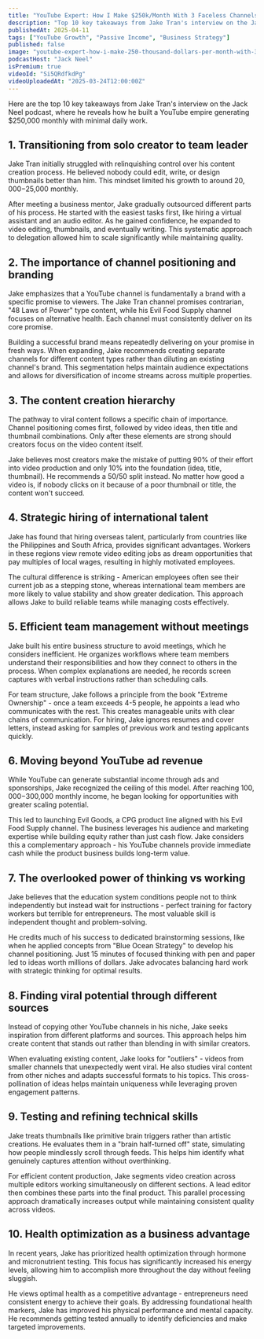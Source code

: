 ```yaml
---
title: "YouTube Expert: How I Make $250k/Month With 3 Faceless Channels"
description: "Top 10 key takeaways from Jake Tran's interview on the Jack Neel podcast, where he reveals how he built a YouTube empire generating $250,000 monthly with minimal daily work."
publishedAt: 2025-04-11
tags: ["YouTube Growth", "Passive Income", "Business Strategy"]
published: false
image: "youtube-expert-how-i-make-250-thousand-dollars-per-month-with-3-faceless-channels.jpg"
podcastHost: "Jack Neel"
isPremium: true
videoId: "Si5QRdfkdPg"
videoUploadedAt: "2025-03-24T12:00:00Z"
---
```



<PodcastSummaryPageLayout frontmatter={frontmatter}>

Here are the top 10 key takeaways from Jake Tran's interview on the Jack Neel podcast, where he reveals how he built a YouTube empire generating $250,000 monthly with minimal daily work.

## 1. Transitioning from solo creator to team leader

Jake Tran initially struggled with relinquishing control over his content creation process. He believed nobody could edit, write, or design thumbnails better than him. This mindset limited his growth to around $20,000-$25,000 monthly.

After meeting a business mentor, Jake gradually outsourced different parts of his process. He started with the easiest tasks first, like hiring a virtual assistant and an audio editor. As he gained confidence, he expanded to video editing, thumbnails, and eventually writing. This systematic approach to delegation allowed him to scale significantly while maintaining quality.

## 2. The importance of channel positioning and branding

Jake emphasizes that a YouTube channel is fundamentally a brand with a specific promise to viewers. The Jake Tran channel promises contrarian, "48 Laws of Power" type content, while his Evil Food Supply channel focuses on alternative health. Each channel must consistently deliver on its core promise.

Building a successful brand means repeatedly delivering on your promise in fresh ways. When expanding, Jake recommends creating separate channels for different content types rather than diluting an existing channel's brand. This segmentation helps maintain audience expectations and allows for diversification of income streams across multiple properties.

## 3. The content creation hierarchy

The pathway to viral content follows a specific chain of importance. Channel positioning comes first, followed by video ideas, then title and thumbnail combinations. Only after these elements are strong should creators focus on the video content itself.

Jake believes most creators make the mistake of putting 90% of their effort into video production and only 10% into the foundation (idea, title, thumbnail). He recommends a 50/50 split instead. No matter how good a video is, if nobody clicks on it because of a poor thumbnail or title, the content won't succeed.

## 4. Strategic hiring of international talent

Jake has found that hiring overseas talent, particularly from countries like the Philippines and South Africa, provides significant advantages. Workers in these regions view remote video editing jobs as dream opportunities that pay multiples of local wages, resulting in highly motivated employees.

The cultural difference is striking - American employees often see their current job as a stepping stone, whereas international team members are more likely to value stability and show greater dedication. This approach allows Jake to build reliable teams while managing costs effectively.

## 5. Efficient team management without meetings

Jake built his entire business structure to avoid meetings, which he considers inefficient. He organizes workflows where team members understand their responsibilities and how they connect to others in the process. When complex explanations are needed, he records screen captures with verbal instructions rather than scheduling calls.

For team structure, Jake follows a principle from the book "Extreme Ownership" - once a team exceeds 4-5 people, he appoints a lead who communicates with the rest. This creates manageable units with clear chains of communication. For hiring, Jake ignores resumes and cover letters, instead asking for samples of previous work and testing applicants quickly.

## 6. Moving beyond YouTube ad revenue

While YouTube can generate substantial income through ads and sponsorships, Jake recognized the ceiling of this model. After reaching $100,000-$300,000 monthly income, he began looking for opportunities with greater scaling potential.

This led to launching Evil Goods, a CPG product line aligned with his Evil Food Supply channel. The business leverages his audience and marketing expertise while building equity rather than just cash flow. Jake considers this a complementary approach - his YouTube channels provide immediate cash while the product business builds long-term value.

## 7. The overlooked power of thinking vs working

Jake believes that the education system conditions people not to think independently but instead wait for instructions - perfect training for factory workers but terrible for entrepreneurs. The most valuable skill is independent thought and problem-solving.

He credits much of his success to dedicated brainstorming sessions, like when he applied concepts from "Blue Ocean Strategy" to develop his channel positioning. Just 15 minutes of focused thinking with pen and paper led to ideas worth millions of dollars. Jake advocates balancing hard work with strategic thinking for optimal results.

## 8. Finding viral potential through different sources

Instead of copying other YouTube channels in his niche, Jake seeks inspiration from different platforms and sources. This approach helps him create content that stands out rather than blending in with similar creators.

When evaluating existing content, Jake looks for "outliers" - videos from smaller channels that unexpectedly went viral. He also studies viral content from other niches and adapts successful formats to his topics. This cross-pollination of ideas helps maintain uniqueness while leveraging proven engagement patterns.

## 9. Testing and refining technical skills

Jake treats thumbnails like primitive brain triggers rather than artistic creations. He evaluates them in a "brain half-turned off" state, simulating how people mindlessly scroll through feeds. This helps him identify what genuinely captures attention without overthinking.

For efficient content production, Jake segments video creation across multiple editors working simultaneously on different sections. A lead editor then combines these parts into the final product. This parallel processing approach dramatically increases output while maintaining consistent quality across videos.

## 10. Health optimization as a business advantage

In recent years, Jake has prioritized health optimization through hormone and micronutrient testing. This focus has significantly increased his energy levels, allowing him to accomplish more throughout the day without feeling sluggish.

He views optimal health as a competitive advantage - entrepreneurs need consistent energy to achieve their goals. By addressing foundational health markers, Jake has improved his physical performance and mental capacity. He recommends getting tested annually to identify deficiencies and make targeted improvements.

</PodcastSummaryPageLayout>
